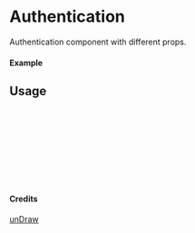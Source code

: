 
<Meta of={Authentication} title="unDraw/Authentication" />

# Authentication

Authentication component with different props.

#### Example

<Canvas of={Authentication.Primary} />

## Usage

```ts
import { Authentication } from "yadl-ui";

const Example = () => {
  return (
      <Authentication />
  );
};

export default Example;
```

#### Credits
[unDraw](https://undraw.co/illustrations)
